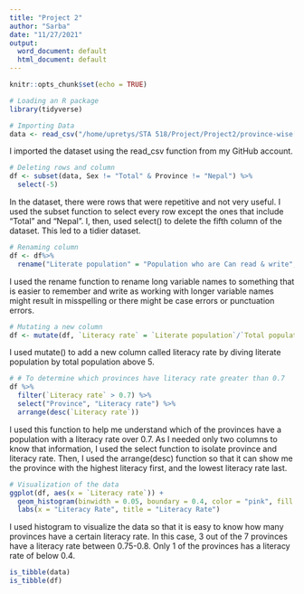 ```yaml
---
title: "Project 2"
author: "Sarba"
date: "11/27/2021"
output:
  word_document: default
  html_document: default
---
```


```r
knitr::opts_chunk$set(echo = TRUE)
```

```r
# Loading an R package
library(tidyverse)
```

```r
# Importing Data
data <- read_csv("/home/upretys/STA 518/Project/Project2/province-wise[1].csv")
```
I imported the dataset using the read_csv function from my GitHub account.

```r
# Deleting rows and column
df <- subset(data, Sex != "Total" & Province != "Nepal") %>%
  select(-5)
```
In the dataset, there were rows that were repetitive and not very useful. I used the subset function to select every row except the ones that include "Total" and "Nepal". I, then, used select() to delete the fifth column of the dataset. This led to a tidier dataset.

```r
# Renaming column
df <- df%>% 
  rename("Literate population" = "Population who are Can read & write", "Total population above 5" = "Population Aged 5 years & above")
```

I used the rename function to rename long variable names to something that is easier to remember and write as working with longer variable names might result in misspelling or there might be case errors or punctuation errors.

```r
# Mutating a new column
df <- mutate(df, `Literacy rate` = `Literate population`/`Total population above 5`)
```
I used mutate() to add a new column called literacy rate by diving literate population by total population above 5.
```r
# # To determine which provinces have literacy rate greater than 0.7
df %>%
  filter(`Literacy rate` > 0.7) %>%
  select("Province", "Literacy rate") %>%
  arrange(desc(`Literacy rate`)) 

```
I used this function to help me understand which of the provinces have a population with a literacy rate over 0.7. As I needed only two columns to know that information, I used the select function to isolate province and literacy rate. Then, I used the arrange(desc) function so that it can show me the province with the highest literacy first, and the lowest literacy rate last.
```r
# Visualization of the data
ggplot(df, aes(x = `Literacy rate`)) +
  geom_histogram(binwidth = 0.05, boundary = 0.4, color = "pink", fill = "black") +
  labs(x = "Literacy Rate", title = "Literacy Rate")
```

I used histogram to visualize the data so that it is easy to know how many provinces have a certain literacy rate. In this case, 3 out of the 7 provinces have a literacy rate between 0.75-0.8. Only 1 of the provinces has a literacy rate of below 0.4.

```r
is_tibble(data)
is_tibble(df)
```

